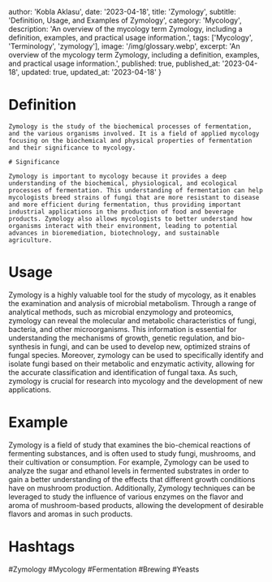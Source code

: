 
  author: 'Kobla Aklasu',
  date: '2023-04-18',
  title: 'Zymology',
  subtitle: 'Definition, Usage, and Examples of Zymology',
  category: 'Mycology',
  description: 'An overview of the mycology term Zymology, including a definition, examples, and practical usage information.',
  tags: ['Mycology', 'Terminology', 'zymology'],
  image: '/img/glossary.webp',
  excerpt: 'An overview of the mycology term Zymology, including a definition, examples, and practical usage information.',
  published: true,
  published_at: '2023-04-18',
  updated: true,
  updated_at: '2023-04-18'
}




# Definition
    
    Zymology is the study of the biochemical processes of fermentation, and the various organisms involved. It is a field of applied mycology focusing on the biochemical and physical properties of fermentation and their significance to mycology. 
    
    # Significance
    
    Zymology is important to mycology because it provides a deep understanding of the biochemical, physiological, and ecological processes of fermentation. This understanding of fermentation can help mycologists breed strains of fungi that are more resistant to disease and more efficient during fermentation, thus providing important industrial applications in the production of food and beverage products. Zymology also allows mycologists to better understand how organisms interact with their environment, leading to potential advances in bioremediation, biotechnology, and sustainable agriculture.

# Usage

Zymology is a highly valuable tool for the study of mycology, as it enables the examination and analysis of microbial metabolism. Through a range of analytical methods, such as microbial enzymology and proteomics, zymology can reveal the molecular and metabolic characteristics of fungi, bacteria, and other microorganisms. This information is essential for understanding the mechanisms of growth, genetic regulation, and bio-synthesis in fungi, and can be used to develop new, optimized strains of fungal species. Moreover, zymology can be used to specifically identify and isolate fungi based on their metabolic and enzymatic activity, allowing for the accurate classification and identification of fungal taxa. As such, zymology is crucial for research into mycology and the development of new applications.

# Example

Zymology is a field of study that examines the bio-chemical reactions of fermenting substances, and is often used to study fungi, mushrooms, and their cultivation or consumption. For example, Zymology can be used to analyze the sugar and ethanol levels in fermented substrates in order to gain a better understanding of the effects that different growth conditions have on mushroom production. Additionally, Zymology techniques can be leveraged to study the influence of various enzymes on the flavor and aroma of mushroom-based products, allowing the development of desirable flavors and aromas in such products.

# Hashtags

#Zymology #Mycology #Fermentation #Brewing #Yeasts

